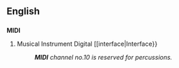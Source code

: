 {{see|midi|Midi}}
{{wikipedia}}
==English==
==={{initialism}}===
'''MIDI'''

#Musical Instrument Digital [[interface|Interface}}
#: '''''MIDI''' channel no.10 is reserved for percussions.'' <!-- what about all the others then? Just a usage example -->
